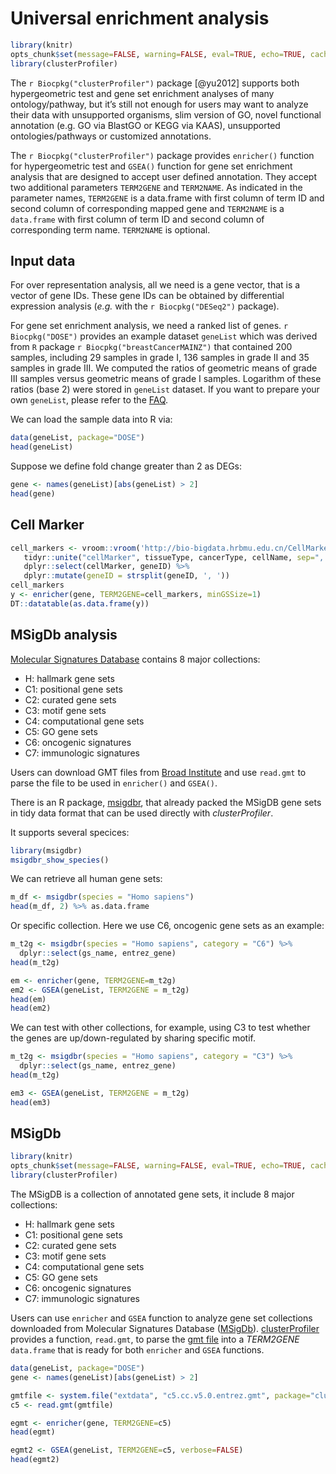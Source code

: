 # Universal enrichment analysis {#universal-api}



```r
library(knitr)
opts_chunk$set(message=FALSE, warning=FALSE, eval=TRUE, echo=TRUE, cache=TRUE)
library(clusterProfiler)
```


The `r Biocpkg("clusterProfiler")` package [@yu2012] supports both hypergeometric test and gene set enrichment analyses of many ontology/pathway, but it's still not enough for users may want to analyze their data with unsupported organisms, slim version of GO, novel functional annotation (e.g. GO via BlastGO or KEGG via KAAS), unsupported ontologies/pathways or customized annotations.

The `r Biocpkg("clusterProfiler")` package provides `enricher()` function for hypergeometric test and `GSEA()` function for gene set enrichment analysis that are designed to accept user defined annotation. They accept two additional parameters `TERM2GENE` and `TERM2NAME`. As indicated in the parameter names, `TERM2GENE` is a data.frame with first column of term ID and second column of corresponding mapped gene and `TERM2NAME` is a `data.frame` with first column of term ID and second column of corresponding term name. `TERM2NAME` is optional.


## Input data

For over representation analysis, all we need is a gene vector, that is a vector of gene IDs. These gene IDs can be obtained by differential expression analysis (*e.g.* with the `r Biocpkg("DESeq2")` package). 

For gene set enrichment analysis, we need a ranked list of genes. `r Biocpkg("DOSE")` provides an example dataset `geneList` which was derived from `R` package `r Biocpkg("breastCancerMAINZ")` that contained 200 samples, including 29 samples in grade I, 136 samples in grade II and 35 samples in grade III. We computed the ratios of geometric means of grade III samples versus geometric means of grade I samples. Logarithm of these ratios (base 2) were stored in `geneList` dataset. If you want to prepare your own `geneList`, please refer to the [FAQ](#genelist).


We can load the sample data into R via:

```r
data(geneList, package="DOSE")
head(geneList)
```

Suppose we define fold change greater than 2 as DEGs:

```r
gene <- names(geneList)[abs(geneList) > 2]
head(gene)
```




## Cell Marker	

```r
cell_markers <- vroom::vroom('http://bio-bigdata.hrbmu.edu.cn/CellMarker/download/Human_cell_markers.txt') %>%
   tidyr::unite("cellMarker", tissueType, cancerType, cellName, sep=", ") %>% 
   dplyr::select(cellMarker, geneID) %>%
   dplyr::mutate(geneID = strsplit(geneID, ', '))
cell_markers
y <- enricher(gene, TERM2GENE=cell_markers, minGSSize=1)
DT::datatable(as.data.frame(y))
```




## MSigDb analysis


[Molecular Signatures Database](http://software.broadinstitute.org/gsea/msigdb) contains 8 major collections:

* H: hallmark gene sets
* C1: positional gene sets
* C2: curated gene sets
* C3: motif gene sets
* C4: computational gene sets
* C5: GO gene sets
* C6: oncogenic signatures
* C7: immunologic signatures

Users can download GMT files from [Broad Institute](http://software.broadinstitute.org/gsea/msigdb) and use `read.gmt` to parse the file to be used in `enricher()` and `GSEA()`.

There is an R package, [msigdbr](https://cran.r-project.org/package=msigdbr), that already packed the MSigDB gene sets in tidy data format that can be used directly with *clusterProfiler*.

It supports several specices:

```r
library(msigdbr)
msigdbr_show_species()
```

We can retrieve all human gene sets:

```r
m_df <- msigdbr(species = "Homo sapiens")
head(m_df, 2) %>% as.data.frame
```


Or specific collection. Here we use C6, oncogenic gene sets as an example:
```r
m_t2g <- msigdbr(species = "Homo sapiens", category = "C6") %>% 
  dplyr::select(gs_name, entrez_gene)
head(m_t2g)

em <- enricher(gene, TERM2GENE=m_t2g)
em2 <- GSEA(geneList, TERM2GENE = m_t2g)
head(em)
head(em2)
```

We can test with other collections, for example, using C3 to test whether the genes are up/down-regulated by sharing specific motif.

```r
m_t2g <- msigdbr(species = "Homo sapiens", category = "C3") %>% 
  dplyr::select(gs_name, entrez_gene)
head(m_t2g)

em3 <- GSEA(geneList, TERM2GENE = m_t2g)
head(em3)
```

<!--


# DAVID functional analysis

[clusterProfiler](https://www.bioconductor.org/packages/clusterProfiler) provides enrichment and GSEA analysis with GO, KEGG, DO and Reactome pathway supported internally, some user may prefer GO and KEGG analysis with DAVID[@huang_david_2007] and still attracted by the visualization methods provided by [clusterProfiler](https://www.bioconductor.org/packages/clusterProfiler)[@paranjpe_genome_wid_2013]. To bridge the gap between DAVID and clusterProfiler, we implemented `enrichDAVID`. This function query enrichment analysis result from DAVID webserver via [RDAVIDWebService](https://www.bioconductor.org/packages/RDAVIDWebService)[@fresno_rdavidwebservice_2013] and stored the result as an `enrichResult` instance, so that we can use all the visualization functions in [clusterProfiler](https://www.bioconductor.org/packages/clusterProfiler) to visualize DAVID results. `enrichDAVID` is fully compatible with `compareCluster` function and comparing enrichment results from different gene clusters is now available with DAVID.

```r
david <- enrichDAVID(gene = gene,
                     idType = "ENTREZ_GENE_ID",
                     listType = "Gene",
                     annotation = "KEGG_PATHWAY",
                     david.user = "clusterProfiler@hku.hk")
```

DAVID Web Service has the following limitations:

+ A job with more than 3000 genes to generate gene or term cluster report will not be handled by DAVID due to resource limit.
+ No more than 200 jobs in a day from one user or computer.
+ DAVID Team reserves right to suspend any improper uses of the web service without notice.

For more details, please refer to [http://david.abcc.ncifcrf.gov/content.jsp?file=WS.html](http://david.abcc.ncifcrf.gov/content.jsp?file=WS.html).

As user has limited usage, please [register](http://david.abcc.ncifcrf.gov/webservice/register.htm) and use your own user account to run `enrichDAVID`.


-->


## MSigDb {#msigdb}



```r
library(knitr)
opts_chunk$set(message=FALSE, warning=FALSE, eval=TRUE, echo=TRUE, cache=TRUE)
library(clusterProfiler)
```

The MSigDB is a collection of annotated gene sets, it include 8 major collections:

* H:  hallmark gene sets
* C1: positional gene sets
* C2: curated gene sets
* C3: motif gene sets
* C4: computational gene sets
* C5: GO gene sets
* C6: oncogenic signatures
* C7: immunologic signatures


Users can use `enricher` and `GSEA` function to analyze gene set collections downloaded from Molecular Signatures Database ([MSigDb](http://www.broadinstitute.org/gsea/msigdb/index.jsp)). [clusterProfiler](https://www.bioconductor.org/packages/clusterProfiler) provides a function, `read.gmt`, to parse the [gmt file](www.broadinstitute.org/cancer/software/gsea/wiki/index.php/Data_formats#GMT:_Gene_Matrix_Transposed_file_format_.28.2A.gmt.29) into a _TERM2GENE_ `data.frame` that is ready for both `enricher` and `GSEA` functions.

```r
data(geneList, package="DOSE")
gene <- names(geneList)[abs(geneList) > 2]

gmtfile <- system.file("extdata", "c5.cc.v5.0.entrez.gmt", package="clusterProfiler")
c5 <- read.gmt(gmtfile)

egmt <- enricher(gene, TERM2GENE=c5)
head(egmt)

egmt2 <- GSEA(geneList, TERM2GENE=c5, verbose=FALSE)
head(egmt2)
```

